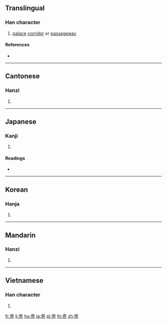{{also|壸}}
==Translingual==

===Han character===
{{Han char|rn=33|rad=士|as=10|sn=13|four=40107|canj=GBMM|ids=⿳士冖亞}}

# [[palace]] [[corridor]] or [[passageway]]

====References====
* {{Han ref|kx=0244.010|dkj=05667|dj=0484.060|hdz=10476.050|uh=58FC|ud=22780|bh=DCF2|bd=56562}}

----

==Cantonese==

===Hanzi===
{{yue-hanzi|jyut=|y=kwan2|sim=壸}}

# {{defn|lang=yue|sort=士10}}

----

==Japanese==

===Kanji===
{{ja-kanji|grade=|rs=士10}}

# {{defn|lang=ja|sort=士10}}

====Readings====
* {{ja-readings|on=[[こん]] (kon)|kun=[[へやのつろ]] (heyanotsuro), [[おく]] (oku)}}

----

==Korean==

===Hanja===
{{ko-hanja|hangeul=호|rv=ho|mr=ho}}

# {{defn|lang=ko|sort=士10}}

----

==Mandarin==

===Hanzi===
{{cmn-hanzi|sim=壸|pin=[[kǔn]] ([[kun3]])|wg=k'un<sup>3</sup>}}

# {{defn|lang=cmn|sort=士10}}

----

==Vietnamese==

===Han character===
{{vi-hantu|[[hồ]]|rs=士10}}

# {{defn|lang=vi|sort=士10}}

[[fr:壼]]
[[li:壼]]
[[hu:壼]]
[[ja:壼]]
[[pl:壼]]
[[th:壼]]
[[zh:壼]]